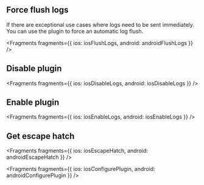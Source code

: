 ## Force flush logs
If there are exceptional use cases where logs need to be sent immediately.  You can use the plugin to force an automatic log flush.


<Fragments
  fragments={{
    ios: iosFlushLogs,
    android: androidFlushLogs
  }}
/>

## Disable plugin


<Fragments
  fragments={{
    ios: iosDisableLogs,
    android: iosDisableLogs
  }}
/>

## Enable plugin


<Fragments
  fragments={{
    ios: iosEnableLogs,
    android: iosEnableLogs
  }}
/>

## Get escape hatch


<Fragments
  fragments={{
    ios: iosEscapeHatch,
    android: androidEscapeHatch
  }}
/>


<Fragments
  fragments={{
    ios: iosConfigurePlugin,
    android: androidConfigurePlugin
  }}
/>